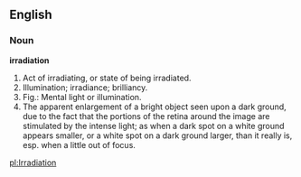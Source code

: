 ==English==

===Noun===

'''irradiation'''

#Act of irradiating, or state of being irradiated.
#Illumination; irradiance; brilliancy.
#Fig.: Mental light or illumination.
#The apparent enlargement of a bright object seen upon a dark ground, due to the fact that the portions of the retina around the image are stimulated by the intense light; as when a dark spot on a white ground appears smaller, or a white spot on a dark ground larger, than it really is, esp. when a little out of focus.

[[pl:Irradiation]]